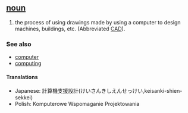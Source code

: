 == [[noun]] ==
#the process of using drawings made by using a computer to design machines, buildings, etc. (Abbreviated [[CAD]]).

=== See also ===
*[[computer]]
*[[computing]]

====Translations====
*Japanese: 計算機支援設計(けいさんきしえんせっけい,keisanki-shien-sekkei)
*Polish: Komputerowe Wspomaganie Projektowania